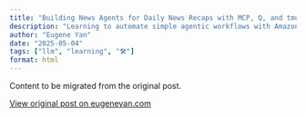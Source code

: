 ```yaml
---
title: "Building News Agents for Daily News Recaps with MCP, Q, and tmux"
description: "Learning to automate simple agentic workflows with Amazon Q CLI, Anthropic MCP, and tmux."
author: "Eugene Yan"
date: "2025-05-04"
tags: ["llm", "learning", "🛠"]
format: html
---
```


Content to be migrated from the original post.

[View original post on eugeneyan.com](https://eugeneyan.com/writing/news-agents/)